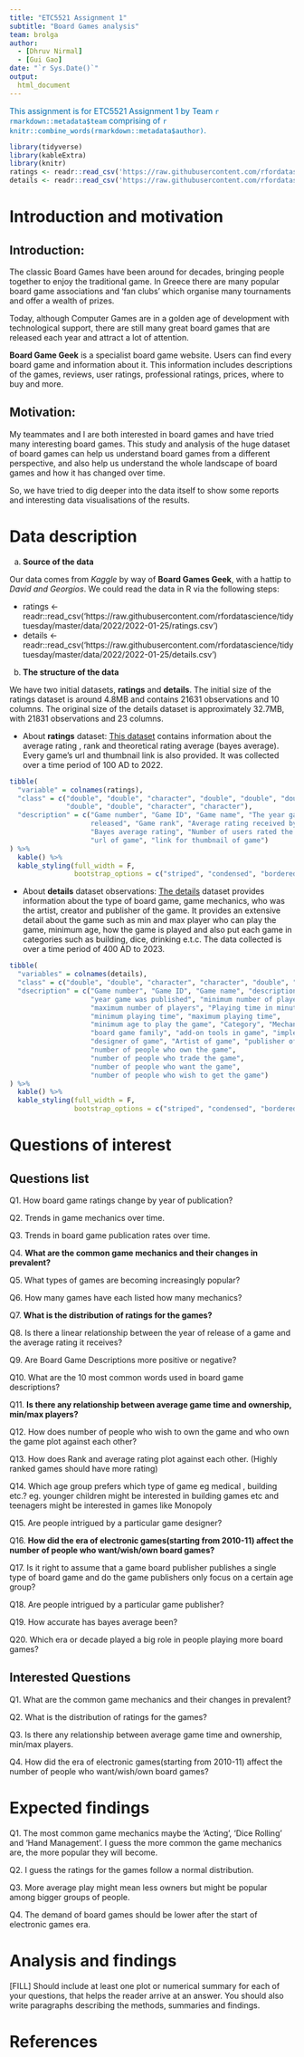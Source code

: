 ```yaml
---
title: "ETC5521 Assignment 1"
subtitle: "Board Games analysis"
team: brolga
author:
  - [Dhruv Nirmal]
  - [Gui Gao]
date: "`r Sys.Date()`"
output: 
  html_document
---
```


[This assignment is for ETC5521 Assignment 1 by Team `r rmarkdown::metadata$team` comprising of `r knitr::combine_words(rmarkdown::metadata$author)`.]{style="color:#006DAE;"}

```r
library(tidyverse)
library(kableExtra)
library(knitr)
ratings <- readr::read_csv('https://raw.githubusercontent.com/rfordatascience/tidytuesday/master/data/2022/2022-01-25/ratings.csv')
details <- readr::read_csv('https://raw.githubusercontent.com/rfordatascience/tidytuesday/master/data/2022/2022-01-25/details.csv')
```



# Introduction and motivation

## Introduction:

The classic Board Games have been around for decades, bringing people together to enjoy the traditional game. In Greece there are many popular board game associations and 'fan clubs' which organise many tournaments and offer a wealth of prizes. 

Today, although Computer Games are in a golden age of development with technological support, there are still many great board games that are released each year and attract a lot of attention.

**Board Game Geek** is a specialist board game website. Users can find every board game and information about it. This information includes descriptions of the games, reviews, user ratings, professional ratings, prices, where to buy and more.


## Motivation:

My teammates and I are both interested in board games and have tried many interesting board games. This study and analysis of the huge dataset of board games can help us understand board games from a different perspective, and also help us understand the whole landscape of board games and how it has changed over time.

So, we have tried to dig deeper into the data itself to show some reports and interesting data visualisations of the results.


# Data description

a. **Source of the data**

Our data comes from *Kaggle* by way of **Board Games Geek**, with a hattip to *David and Georgios*. 
We could read the data in R via the following steps:

* ratings <- readr::read_csv('https://raw.githubusercontent.com/rfordatascience/tidytuesday/master/data/2022/2022-01-25/ratings.csv')
* details <- readr::read_csv('https://raw.githubusercontent.com/rfordatascience/tidytuesday/master/data/2022/2022-01-25/details.csv')


b. **The structure of the data**

We have two initial datasets, **ratings** and **details**. The initial size of the ratings dataset is around 4.8MB and contains 21631 observations and 10 columns. The original size of the details dataset is approximately 32.7MB, with 21831 observations and 23 columns.

* About **ratings** dataset:
[This dataset](https://raw.githubusercontent.com/rfordatascience/tidytuesday/master/data/2022/2022-01-25/ratings.csv) contains information about the average rating , rank and theoretical rating average (bayes average). Every game's url and thumbnail link is also provided. It was collected over a time period of 100 AD to 2022.

```r
tibble(
  "variable" = colnames(ratings),
  "class" = c("double", "double", "character", "double", "double", "double",
              "double", "double", "character", "character"),
  "description" = c("Game number", "Game ID", "Game name", "The year game was 
                    released", "Game rank", "Average rating received by players",
                    "Bayes average rating", "Number of users rated the game",
                    "url of game", "link for thumbnail of game")
) %>%
  kable() %>%
  kable_styling(full_width = F,
                bootstrap_options = c("striped", "condensed", "bordered"))
```

* About **details** dataset observations:
[The details](https://raw.githubusercontent.com/rfordatascience/tidytuesday/master/data/2022/2022-01-25/details.csv) dataset provides information about the type of board game, game mechanics, who was the artist, creator and publisher of the game. It provides an extensive detail about the game such as min and max player who can play the game, minimum age, how the game is played and also put each game in categories such as building, dice, drinking e.t.c. The data collected is over a time period of 400 
AD to 2023.


```r
tibble(
  "variables" = colnames(details),
  "class" = c("double", "double", "character", "character", "double", "double",                   "double", "double", "double", "double", "double", "character",                      "character", "character", "character", "character", "character",                    "character", "character", "double", "double", "double", "double"),
  "dsecription" = c("Game number", "Game ID", "Game name", "description of game",
                    "year game was published", "minimum number of players", 
                    "maximum number of players", "Playing time in minutes",
                    "minimum playing time", "maximum playing time", 
                    "minimum age to play the game", "Category", "Mechanic",
                    "board game family", "add-on tools in game", "implementation",
                    "designer of game", "Artist of game", "publisher of game",
                    "number of people who own the game", 
                    "number of people who trade the game", 
                    "number of people who want the game", 
                    "number of people who wish to get the game")
) %>%
  kable() %>%
  kable_styling(full_width = F,
                bootstrap_options = c("striped", "condensed", "bordered"))
```


# Questions of interest

## Questions list

Q1.
How board game ratings change by year of publication?

Q2.
Trends in game mechanics over time.

Q3.
Trends in board game publication rates over time.

Q4.
**What are the common game mechanics and their changes in prevalent?**

Q5.
What types of games are becoming increasingly popular?

Q6.
How many games have each listed how many mechanics?

Q7.
**What is the distribution of ratings for the games?**

Q8.
Is there a linear relationship between the year of release of a game and the average rating it receives?

Q9.
Are Board Game Descriptions more positive or negative?

Q10.
What are the 10 most common words used in board game descriptions?

Q11. 
**Is there any relationship between average game time and ownership, min/max 
players?**

Q12. 
How does number of people who wish to own the game and who own the game plot 
against each other?  

Q13. 
How does Rank and average rating plot against each other. (Highly ranked games should have more rating)

Q14. 
Which age group prefers which type of game eg medical , building etc.? eg. 
younger children might be interested in building games etc and teenagers might be 
interested in games like Monopoly

Q15. 
Are people intrigued by a particular game designer?

Q16. 
**How did the era of electronic games(starting from 2010-11) affect the number of people who want/wish/own board games?** 

Q17. 
Is it right to assume that a game board publisher publishes a single type of 
board game and do the game publishers only focus on a certain age group?

Q18. 
Are people intrigued by a particular game publisher?

Q19. 
How accurate has bayes average been?

Q20. 
Which era or decade played a big role in people playing more board games?


## Interested Questions

Q1.
What are the common game mechanics and their changes in prevalent?

Q2.
What is the distribution of ratings for the games?

Q3.
Is there any relationship between average game time and ownership, min/max players. 


Q4.
How did the era of electronic games(starting from 2010-11) affect the number of people who want/wish/own board games? 


# Expected findings

Q1.
The most common game mechanics maybe the 'Acting', 'Dice Rolling' and 'Hand Management'. I guess the more common the game mechanics are, the more popular they will become.

Q2.
I guess the ratings for the games follow a normal distribution.

Q3.
More average play might mean less owners but might be popular among bigger groups 
of people.

Q4.
The demand of board games should be lower after the start of electronic games 
era.


# Analysis and findings

[FILL] Should include at least one plot or numerical summary for each of your questions, that helps the reader arrive at an answer. You should also write paragraphs describing the methods, summaries and findings. 

# References
